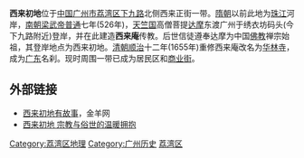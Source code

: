 '''西来初地'''位于[[中国|中国]][[广州市|广州市]][[荔湾区|荔湾区]][[下九路|下九路]]北侧西来正街一带。[[隋朝|隋朝]]以前此地为[[珠江|珠江]]河岸，[[南朝|南朝]][[梁武帝|梁武帝]][[普通|普通]]七年(526年)，[[天竺国|天竺国]]高僧菩提[[达摩|达摩]]东渡广州于绣衣坊码头(今下九路附近)登岸，并在此建造'''西来庵'''传教。后世信徒遵奉达摩为中国[[佛教|佛教]]禅宗始祖，其登岸地点为西来初地。[[清朝|清朝]][[顺治|顺治]]十二年(1655年)重修西来庵改名为[[华林寺_(广州)|华林寺]]，成为[[广东|广东]]名刹。现时周围一带已成为居民区和[[上下九商业步行街|商业街]]。

== 外部链接 ==
*[https://web.archive.org/web/20050120142514/http://ycwb.com/gb/content/2004-12/29/content_822584.htm 西来初地有故事]，金羊网 
*[http://bbs.1205.cn/thread-21038-1-1.html 西来初地 宗教与俗世的温暖拥抱]

[[Category:荔湾区地理|Category:荔湾区地理]]
[[Category:广州历史|Category:广州历史]]
[[Category:广州地方|荔湾区]]